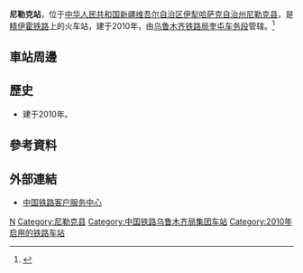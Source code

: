 {{Infobox China railway station
|车站名称 = 尼勒克站
|图片 = 
|图片介绍 = 
|其他名称 = 
|车站拼音 = Nileke
|英文名称 = Nileke Railway Station
|车站代码 = 43110<ref>{{cite book|title=中华人民共和国铁路车站代码（GB/T 10302-2010）|publisher=中国标准出版社|year=2010|isbn=155066140495|ignore-isbn-error=true|pages=26}}</ref>
|电报码 = NIR
|拼音码 = NLK
|车站位置 = [[新疆维吾尔自治区|新疆维吾尔自治区]][[伊犁哈萨克自治州|伊犁哈萨克自治州]][[尼勒克县|尼勒克县]]
|坐标 = {{coord|43.965349|N|82.046636|E|display=inline,title}}
|归属 = [[乌鲁木齐铁路局|乌鲁木齐铁路局]][[奎屯车务段|奎屯车务段]]
|线路 = [[精伊霍铁路|精伊霍铁路]]
|车站等级 = [[四等站_(中铁)|四等站]]
|月台数目 = 
|站台面 = 
|股道数目 = 
|网站 = 
}}
'''尼勒克站'''，位于[[中华人民共和国|中华人民共和国]][[新疆维吾尔自治区|新疆维吾尔自治区]][[伊犁哈萨克自治州|伊犁哈萨克自治州]][[尼勒克县|尼勒克县]]，是[[精伊霍铁路|精伊霍铁路]]上的火车站，建于2010年，由[[乌鲁木齐铁路局|乌鲁木齐铁路局]][[奎屯车务段|奎屯车务段]]管辖。<ref>{{Cite web |url=http://search.huochepiao.com/huochezhan/jieshao/3541.htm |title=尼勒克火车站介绍 |accessdate=2017-02-21 |archive-date=2017-02-23 |archive-url=https://web.archive.org/web/20170223042445/http://search.huochepiao.com/huochezhan/jieshao/3541.htm |dead-url=no }}</ref>
==車站周邊==
==歷史==
* 建于2010年。
==參考資料==
{{reflist}}
==外部連結==
* [http://www.12306.cn/mormhweb/ 中国铁路客户服务中心] {{Wayback|url=http://www.12306.cn/mormhweb/ |date=20180205163941 }}
{{China-rail-stub}}
{{精伊霍铁路}}
[[Category:伊犁州铁路车站|N]]
[[Category:尼勒克县|Category:尼勒克县]]
[[Category:中国铁路乌鲁木齐局集团车站|Category:中国铁路乌鲁木齐局集团车站]]
[[Category:2010年启用的铁路车站|Category:2010年启用的铁路车站]]